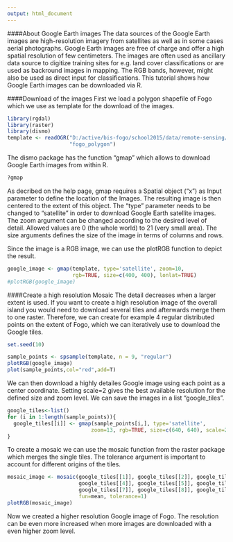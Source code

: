 ```yaml
---
output: html_document
---
```




####About Google Earth images
The data sources of the Google Earth images are high-resolution imagery from satellites as well as in some cases aerial photographs.
Google Earth images are free of charge and offer a high spatial resolution of few centimeters. 
The images are often used as ancillary data source to digitize training sites for e.g. land cover classifications or are used as backround images in mapping. The RGB bands, however, might also be used as direct input for classifications.
This tutorial shows how Google Earth images can be downloaded via R.

####Download of the images
First we load a polygon shapefile of Fogo which we use as template for the download of the images.
```r
library(rgdal)
library(raster)
library(dismo)
template <- readOGR("D:/active/bis-fogo/school2015/data/remote-sensing/masks/fogo_polygon.shp",
                    "fogo_polygon")
```

The dismo package has the function "gmap" which allows to download Google Earth images from within R.
```r
?gmap
```
As decribed on the help page, gmap requires a Spatial object ("x") as Input parameter to define the location of the Images. 
The resulting image is then centered to the extent of this object.
The "type" parameter needs to be changed to "satellite" in order to download Google Earth satellite images.
The zoom argument can be changed according to the desired level of detail. Allowed values are 0 (the whole world) to 21 (very small area). The size arguments defines the size of the image in terms of columns and rows.

Since the image is a RGB image, we can use the plotRGB function to depict the result. 

```r
google_image <- gmap(template, type='satellite', zoom=10, 
                     rgb=TRUE, size=c(400, 400), lonlat=TRUE)
#plotRGB(google_image)
```

####Create a high resolution Mosaic
The detail decreases when a larger extent is used. If you want to create a high resolution image of the overall island you would need to download several tiles and afterwards merge them to one raster.
Therefore, we can create for example 4 regular distributed points on the extent of Fogo, which we can iteratively use to download the Google tiles.

```r
set.seed(10)
```

```r
sample_points <- spsample(template, n = 9, "regular")
plotRGB(google_image)
plot(sample_points,col="red",add=T)
```

We can then download a highly detailes Google image using each point as a center coordinate.
Setting scale=2 gives the best available resolution for the defined size and zoom level.
We can save the images in a list "google_tiles".

```r
google_tiles<-list()
for (i in 1:length(sample_points)){
  google_tiles[[i]] <- gmap(sample_points[i,], type='satellite', 
                           zoom=13, rgb=TRUE, size=c(640, 640), scale=2, lonlat=TRUE)
}
```

To create a mosaic we can use the mosaic function from the raster package which merges the single tiles.
The tolerance argument is important to account for different origins of the tiles. 

```r
mosaic_image <- mosaic(google_tiles[[1]], google_tiles[[2]], google_tiles[[3]], 
                       google_tiles[[4]], google_tiles[[5]], google_tiles[[6]],
                       google_tiles[[7]], google_tiles[[8]], google_tiles[[9]], 
                       fun=mean, tolerance=1)
plotRGB(mosaic_image)
```

Now we created a higher resolution Google image of Fogo. The resolution can be even more increased 
when more images are downloaded with a even higher zoom level.
